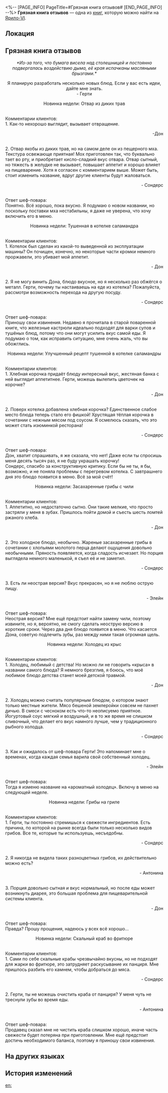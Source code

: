 <%-- [PAGE_INFO]
PageTitle=#Грязная книга отзывов#
[END_PAGE_INFO] --%>
{{Дополнить}}
{{Книга Инфобокс
|id           = 092
|Название     = 
|Изображение  = Предмет Записи.png
|Мир          = Ярило-VI
|Томов        = 1
|Автор        = <!--нужно добавить-->
|Описание     = Блокнот для обмена отзывами о новых блюдах между шеф-поваром гранд-отеля «Гёте» и гостями. Обложка вся засаленная.
|Том1         = {{tx}}
|Источник1    = {{tx|Отсутствует источник}}
|Персонажи    = 
|Фракции      = 
}}
'''Грязная книга отзывов''' — одна из [[Книги|книг]], которую можно найти на [[Ярило-VI]].

==Локация==
{{Отметка карты|<!--название карты-->|<!--id отметки-->}}

==Грязная книга отзывов==
<div align="center">''*Из-за того, что бумага висела над столешницей и постоянно подвергалась воздействию дыма, её края испачканы масляными брызгами.*''

Я планирую разработать несколько новых блюд. Если у вас есть идеи, дайте мне знать.<br />
- Герти

Новинка недели: Отвар из диких трав</div><br />Комментарии клиентов:<br />
1. Как-то нехорошо выглядит, вызывает отвращение.<br /><div align="right"> -Дон</div><br />2. Отвар якобы из диких трав, но на самом деле он из пещерного мха. Текстура освежающе приятная! Мох приготовлен так, что буквально тает во рту, и приобретает кисло-сладкий вкус отвара. Отвар сытный, но тяжесть в желудке не вызывает, повышает аппетит и хорошо влияет на пищеварение. Хотя я согласен с комментарием выше. Может быть, стоит изменить название, вдруг другие клиенты будут жаловаться.<br /><div align="right">- Сондерс</div><br />Ответ шеф-повара:<br />
Понятно. Всё хорошо, пока вкусно. Я подумаю о новом названии, но поскольку поставки мха нестабильны, я даже не уверена, что хочу включить его в меню.

<div align="center">Новинка недели: Тушенная в котелке саламандра</div><br />Комментарии клиентов:<br />
1. Котелок был сделан из какой-то выведенной из эксплуатации машины? Он почищен, конечно, но некоторые части кромки немного проржавели, это убивает мой аппетит.<br /><div align="right">- Дон</div><br />2. Я не могу винить Дона, блюдо вкусное, но я несколько раз обжёгся о металл. Герти, почему ты настаиваешь на еде из котелка? Пожалуйста, рассмотри возможность перехода на другую посуду.<br /><div align="right">- Сондерс</div><br />Ответ шеф-повара:<br />
Приношу свои извинения. Недавно я прочитала в старой поваренной книге, что железные кастрюли идеально подходят для варки супов и тушёных блюд, потому что они могут усилить вкус самой еды. Я подумаю о том, как исправить ситуацию, мне очень жаль, что вы обожглись.

<div align="center">Новинка недели: Улучшенный рецепт тушенной в котелке саламандры</div><br />Комментарии клиентов:<br />
1. Хлебная корочка придаёт блюду интересный вкус, жестяная банка с ней выглядит аппетитнее. Герти, можешь вылепить цветочек на корочке?

<div align="right">- Дон</div><br />2. Поверх котелка добавлена хлебная корочка? Единственное слабое место блюда теперь стало его фишкой! Хрустящая тёплая корочка в сочетании с нежным мясом под соусом. Я осмелюсь сказать, что это может стать изюминкой ресторана!

<div align="right">- Сондерс</div><br />Ответ шеф-повара:<br />
Дон, хватит спрашивать, я же сказала, что нет! Даже если ты спросишь меня десять тысяч раз, я не буду украшать корочку!<br />
Сондерс, спасибо за конструктивную критику. Если бы не ты, я бы, возможно, и не поняла проблемы с перегревом котелка. С завтрашнего дня это блюдо появится в меню. Всё за мой счёт!

<div align="center">Новинка недели: Засахаренные грибы с чили</div><br />Комментарии клиентов:<br />
1. Аппетитно, но недостаточно сытно. Они такие мелкие, что просто застряли у меня в зубах. Пришлось пойти домой и съесть шесть ломтей ржаного хлеба.<br /><div align="right">- Дон</div><br />2. Это холодное блюдо, необычно. Жареные засахаренные грибы в сочетании с хлопьями молотого перца делают ощущения довольно необычными. Пряность появляется, когда сладость исчезает. Но порция выглядела немного маленькой, я съел её и не заметил.<br /><div align="right">- Сондерс</div><br />3. Есть ли неострая версия? Вкус прекрасен, но я не люблю острую пищу.<br /><div align="right">- Элейн</div><br />Ответ шеф-повара:<br />
Неострая версия? Мне ещё предстоит найти замену чили, поэтому извините, но я, вероятно, не смогу сделать неострую версию в короткие сроки. Через два дня блюдо появится в меню. Что касается Дона, советую подлечить зубы, раз между ними такая огромная щель.

<div align="center">Новинка недели: Холодец из крыс</div><br />Комментарии клиентов:<br />
1. Холодец, любимый с детства! Но можно ли не говорить «крыса» в названии самого блюда? Я немного брезглив, я боюсь, что моё любимое блюдо детства станет моей детской травмой.<br /><div align="right">- Дон</div><br />2. Холодец можно считать популярным блюдом, о котором знают только местные жители. Мясо бешеной землеройки совсем не пахнет дичью. В смеси с чесноком есть что-то неописуемо приятное. Йогуртовый соус мягкий и воздушный, и в то же время не слишком сливочный, что делает его вкус намного лучше, чем у традиционного рыбного холодца.<br /><div align="right">- Сондерс</div><br />3. Как и ожидалось от шеф-повара Герти! Это напоминает мне о временах, когда каждая семья варила свой собственный холодец.<br /><div align="right">- Элейн</div><br />Ответ шеф-повара:<br />
Тогда я изменю название на «ароматный холодец». Включу в меню на следующей неделе.


<div align="center">Новинка недели: Грибы на гриле</div><br />Комментарии клиентов:<br />
1. Герти, ты постоянно стремишься к свежести ингредиентов. Есть причина, по которой на рынке всегда были только несколько видов грибов. Все те, которые ты используешь, несъедобны.<br /><div align="right">- Сондерс</div><br />2. Я никогда не видела таких разноцветных грибов, их действительно можно есть?<br /><div align="right">- Антонина</div><br />3. Порция довольно сытная и вкус нормальный, но после еды может возникнуть диарея, это большая проблема для пищеварительной системы клиента.<br /><div align="right">- Дон</div><br />Ответ шеф-повара:<br />
Правда? Прошу прощения, надеюсь у всех всё хорошо...


<div align="center">Новинка недели: Скальный краб во фритюре</div><br />Комментарии клиентов:<br />
1. Сами по себе скальные крабы чрезвычайно вкусны, но не подходят для жарки во фритюре, это затрудняет раскусывание их панциря. Мне пришлось разбить его камнем, чтобы добраться до мяса.<br /><div align="right">- Сондерс</div><br />2. Герти, ты не можешь очистить краба от панциря? У меня чуть не треснули зубы во время еды.<br /><div align="right">- Антонина</div><br />Ответ шеф-повара:<br />
Продавец сказал мне не чистить краба слишком хорошо, иначе часть свежести будет потеряна при приготовлении. Мне ещё предстоит достичь необходимого баланса, поэтому я приношу свои извинения.

==На других языках==
{{На других языках
|en   = Greasy Food Magazine
|zhs  = 油腻腻的食评册
|zht  = 油膩膩的食評冊
|ja   = 油でベタベタしている食レポ本
|ko   = 기름 범벅이 된 음식 평가 수첩
|es   = Libro de opiniones culinarias lleno de grasa
|fr   = Magazine culinaire plein de taches de gras
|ru   = Грязная книга отзывов
|th   = หนังสือแนะนำเมนูมันเยิ้ม
|vi   = Phiếu Đánh Giá Dính Dầu Mỡ
|de   = Schmutziges Lebensmittelmagazin
|id   = Buku Ulasan Berminyak
|pt   = Revista de Alimentos Engordurada
}}

==История изменений==
{{История изменений|3.5}}

[[en:]]